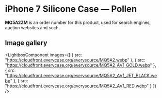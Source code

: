 
# iPhone 7 Silicone Case — Pollen

<Callout type='info' emoji='👉🏻'>**MQ5A2ZM** is an order number for this product, used for search engines, auction websites and such.</Callout>

## Image gallery

<LightboxComponent
    images={[
      {
        src: "https://cloudfront.everycase.org/everysource/MQ5A2.webp"
      },
      {
        src: "https://cloudfront.everycase.org/everysource/MQ5A2_AV1_GOLD.webp"
      },
      {
        src: "https://cloudfront.everycase.org/everysource/MQ5A2_AV1_JET_BLACK.webp"
      },
      {
        src: "https://cloudfront.everycase.org/everysource/MQ5A2_AV1_RED.webp"
      }
    ]}
  />
